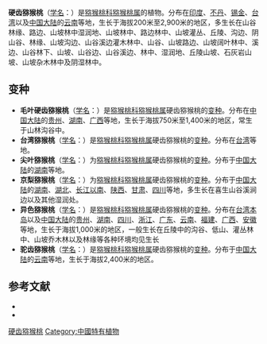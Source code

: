 {{Speciesbox
| name = 硬齿猕猴桃
| status = 
| status_system = 
| image =
| genus = Actinidia
| species = callosa
| authority = Lindl.
| subdivision_ranks =[[变种|变种]]
| subdivision =
* 硬齿猕猴桃 ''A. c.'' var. ''callosa''
* [[台湾猕猴桃|台湾猕猴桃]] ''A. c.'' var. ''formosana''
* [[尖叶猕猴桃|尖叶猕猴桃]] ''A. c.'' var. ''acuminata''
* [[毛叶硬齿猕猴桃|毛叶硬齿猕猴桃]] ''A. c.'' var. ''strigillosa''
* [[京梨猕猴桃|京梨猕猴桃]] ''A. c.'' var. ''henryi''
* [[异色猕猴桃|异色猕猴桃]] ''A. c.'' var. ''discolor''
* [[驼齿猕猴桃|驼齿猕猴桃]] ''A. c.'' var. ''ephippioides''
}}

'''硬齿猕猴桃'''（[[学名|学名]]：{{lang|la|''Actinidia callosa''}}）是[[猕猴桃科|猕猴桃科]][[猕猴桃属|猕猴桃属]]的植物。分布在[[印度|印度]]、[[不丹|不丹]]、[[锡金|锡金]]、[[台湾|台湾]]以及[[中国大陆|中国大陆]]的[[云南|云南]]等地，生长于海拔200米至2,900米的地区，多生长在山谷林缘、路边、山坡林中湿润地、山坡林中、路边林中、山坡灌丛、丘陵、沟边、阴山谷、林缘、山坡沟边、山谷溪边灌木林中、山谷、山坡路边、山坡阔叶林中、溪边、山谷林下、山坡、山谷边、山谷溪边、林中、湿润地、丘陵山坡、石灰岩山坡、山坡杂木林中及阴湿林中。

== 变种 ==
*'''毛叶硬齿猕猴桃'''（[[学名|学名]]：{{lang|la|''Actinidia callosa'' var. ''strigillosa''}}）是[[猕猴桃科|猕猴桃科]][[猕猴桃属|猕猴桃属]]硬齿猕猴桃的[[变种|变种]]。分布在[[中国大陆|中国大陆]]的[[贵州|贵州]]、[[湖南|湖南]]、[[广西|广西]]等地，生长于海拔750米至1,400米的地区，常生于山林沟谷中。
*'''台湾猕猴桃'''（[[学名|学名]]：{{lang|la|''Actinidia callosa'' var. ''formosana''}}）是[[猕猴桃科|猕猴桃科]][[猕猴桃属|猕猴桃属]]硬齿猕猴桃的[[变种|变种]]。分布在[[台湾|台湾]]等地。
*'''尖叶猕猴桃'''（[[学名|学名]]：{{lang|la|''Actinidia callosa'' var. ''acuminata''}}）为[[猕猴桃科|猕猴桃科]][[猕猴桃属|猕猴桃属]]硬齿猕猴桃的[[变种|变种]]。分布于[[中国大陆|中国大陆]]的[[湖南|湖南]]等地。
*'''京梨猕猴桃'''（[[学名|学名]]：{{lang|la|''Actinidia callosa'' var. ''henryi''}}）为[[猕猴桃科|猕猴桃科]][[猕猴桃属|猕猴桃属]]硬齿猕猴桃的[[变种|变种]]。分布于[[中国大陆|中国大陆]]的[[湖南|湖南]]、[[湖北|湖北]]、[[长江以南|长江以南]]、[[陕西|陕西]]、[[甘肃|甘肃]]、[[四川|四川]]等地，多生长在喜生山谷溪涧边以及其他湿润处。
*'''异色猕猴桃'''（[[学名|学名]]：{{lang|la|''Actinidia callosa'' var. ''discolor''}}）是[[猕猴桃科|猕猴桃科]][[猕猴桃属|猕猴桃属]]硬齿猕猴桃的[[变种|变种]]。分布在[[台湾本岛|台湾本岛]]以及[[中国大陆|中国大陆]]的[[贵州|贵州]]、[[湖南|湖南]]、[[四川|四川]]、[[浙江|浙江]]、[[广东|广东]]、[[云南|云南]]、[[福建|福建]]、[[广西|广西]]、[[安徽|安徽]]等地，生长于海拔1,000米的地区，一般生长在丘陵中的沟谷、低山、灌丛林中、山坡乔木林以及林缘等各种环境均见生长
*'''驼齿猕猴桃'''（[[学名|学名]]：{{lang|la|''Actinidia callosa'' var. ''ephippioides''}}）是[[猕猴桃科|猕猴桃科]][[猕猴桃属|猕猴桃属]]硬齿猕猴桃的[[变种|变种]]。分布于[[中国大陆|中国大陆]]的[[云南|云南]]等地，生长于海拔2,400米的地区。

== 参考文献 ==
<div class="references-small">
* {{cite web| url =http://www.bioinfo.cn/db05/KmzwSpecies.php?action=view&id=839| title =硬齿猕猴桃（原变种）| work =《中国高等植物数据库全库》| publisher =中国科学院微生物研究所| author =昆明植物研究所| accessdate =2009-02-21| deadurl =yes| archiveurl =https://web.archive.org/web/20160305003858/http://www.bioinfo.cn/db05/KmzwSpecies.php?action=view&id=839| archivedate =2016-03-05}}
*{{FRPS}}
</div>
{{Taxonbar|from=Q15225201}}

[[Category:猕猴桃属|硬齿猕猴桃]]
[[Category:中國特有植物|Category:中國特有植物]]